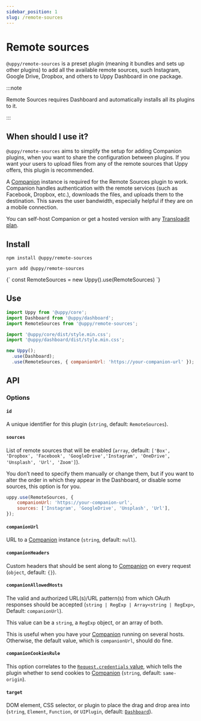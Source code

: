 ```yaml
---
sidebar_position: 1
slug: /remote-sources
---
```




# Remote sources

`@uppy/remote-sources` is a preset plugin (meaning it bundles and sets up other
plugins) to add all the available remote sources, such Instagram, Google Drive,
Dropbox, and others to Uppy Dashboard in one package.

:::note

Remote Sources requires Dashboard and automatically installs all its plugins to
it.

:::

## When should I use it?

`@uppy/remote-sources` aims to simplify the setup for adding Companion plugins,
when you want to share the configuration between plugins. If you want your users
to upload files from any of the remote sources that Uppy offers, this plugin is
recommended.

A [Companion](/docs/companion) instance is required for the Remote Sources
plugin to work. Companion handles authentication with the remote services (such
as Facebook, Dropbox, etc.), downloads the files, and uploads them to the
destination. This saves the user bandwidth, especially helpful if they are on a
mobile connection.

You can self-host Companion or get a hosted version with any
[Transloadit plan](https://transloadit.com/pricing/).

## Install

<Tabs>
  <TabItem value="npm" label="NPM" default>

```shell
npm install @uppy/remote-sources
```

  </TabItem>

  <TabItem value="yarn" label="Yarn">

```shell
yarn add @uppy/remote-sources
```

  </TabItem>

  <TabItem value="cdn" label="CDN">
    <UppyCdnExample>
      {`
        const RemoteSources = new Uppy().use(RemoteSources)
      `}
    </UppyCdnExample>
  </TabItem>
</Tabs>

## Use

```js {10} showLineNumbers
import Uppy from '@uppy/core';
import Dashboard from '@uppy/dashboard';
import RemoteSources from '@uppy/remote-sources';

import '@uppy/core/dist/style.min.css';
import '@uppy/dashboard/dist/style.min.css';

new Uppy();
  .use(Dashboard);
  .use(RemoteSources, { companionUrl: 'https://your-companion-url' });
```

## API

### Options

#### `id`

A unique identifier for this plugin (`string`, default: `RemoteSources`).

#### `sources`

List of remote sources that will be enabled (`array`, default:
`['Box', 'Dropbox', 'Facebook', 'GoogleDrive','Instagram', 'OneDrive', 'Unsplash', 'Url', 'Zoom']`).

You don’t need to specify them manually or change them, but if you want to alter
the order in which they appear in the Dashboard, or disable some sources, this
option is for you.

```js
uppy.use(RemoteSources, {
	companionUrl: 'https://your-companion-url',
	sources: ['Instagram', 'GoogleDrive', 'Unsplash', 'Url'],
});
```

#### `companionUrl`

URL to a [Companion](/docs/companion) instance (`string`, default: `null`).

#### `companionHeaders`

Custom headers that should be sent along to [Companion](/docs/companion) on
every request (`object`, default: `{}`).

#### `companionAllowedHosts`

The valid and authorized URL(s)/URL pattern(s) from which OAuth responses should
be accepted (`string | RegExp | Array<string | RegExp>`, Default:
`companionUrl`).

This value can be a `string`, a `RegExp` object, or an array of both.

This is useful when you have your [Companion](/docs/companion) running on
several hosts. Otherwise, the default value, which is `companionUrl`, should do
fine.

#### `companionCookiesRule`

This option correlates to the [`Request.credentials` value][], which tells the
plugin whether to send cookies to [Companion](/docs/companion) (`string`,
default: `same-origin`).

#### `target`

DOM element, CSS selector, or plugin to place the drag and drop area into
(`string`, `Element`, `Function`, or `UIPlugin`, default: [`Dashboard`](/docs/dashboard)).

[`request.credentials` value]:
	https://developer.mozilla.org/en-US/docs/Web/API/Request/credentials
